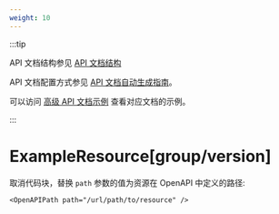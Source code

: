 ```yaml
---
weight: 10
---
```


:::tip

API 文档结构参见 [API 文档结构](https://product-doc-guide.alauda.cn/arch/site_arch.html#api_structure) 

API 文档配置方式参见 [API 文档自动生成指南](https://product-doc-guide.alauda.cn/guide/api_doc.html)。

可以访问 [高级 API 文档示例](https://product-doc-guide.alauda.cn/template/apis/example/advanced_api_example/) 查看对应文档的示例。

:::

# ExampleResource[group/version]

取消代码块，替换 `path` 参数的值为资源在 OpenAPI 中定义的路径:

```mdx
<OpenAPIPath path="/url/path/to/resource" />
```